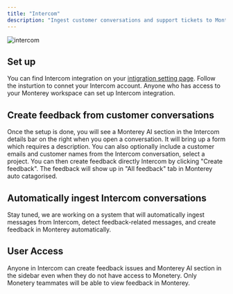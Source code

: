 ```yaml
---
title: "Intercom"
description: "Ingest customer conversations and support tickets to Monterey for consolidation and analysis"
---
```


![intercom](/images/inter.png)

## Set up

You can find Intercom integration on your [intigration setting page](../https://app.monterey.ai/w/cl5b6pdc45011ebfde64e4qkf/settings/integrations/). Follow the insturtion to connet your Intercom account. Anyone who has access to your Monterey workspace can set up Intercom integration.

## Create feedback from customer conversations

Once the setup is done, you will see a Monterey AI section in the Intercom details bar on the right when you open a conversation. It will bring up a form which requires a description. You can also optionally include a customer emails and customer names from the Intercom conversation, select a project. You can then create feedback directly Intercom by clicking "Create feedback". The feedback will show up in "All feedback" tab in Monterey auto catagorised.

## Automatically ingest Intercom conversations

Stay tuned, we are working on a system that will automatically ingest messages from Intercom, detect feedback-related messages, and create feedback in Monterey automatically.

## User Access

Anyone in Intercom can create feedback issues and Monterey AI section in the sidebar even when they do not have access to Monetery. Only Monetery teammates will be able to view feedback in Monterey.
